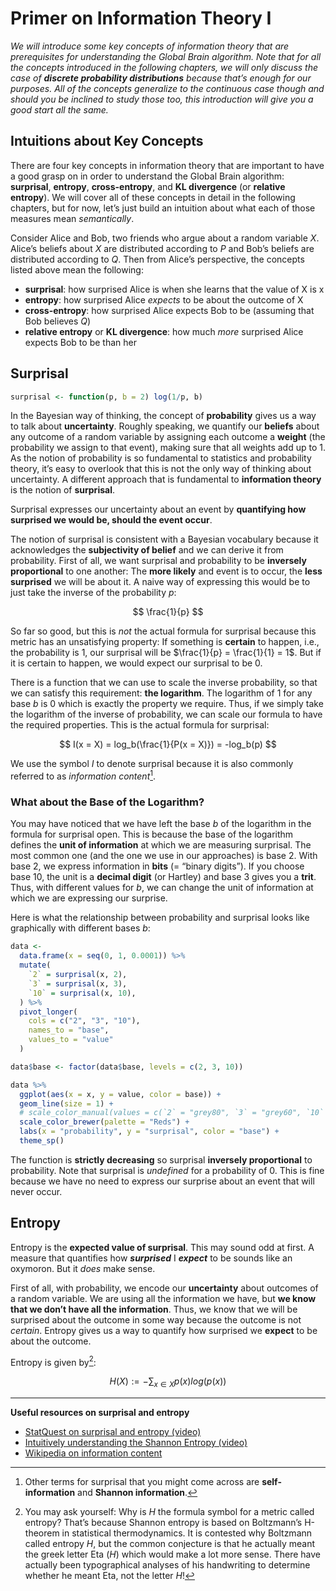 # Primer on Information Theory I {#informtaion-theory-primer}

*We will introduce some key concepts of information theory that are prerequisites for understanding the Global Brain algorithm.
Note that for all the concepts introduced in the following chapters, we will only discuss the case of **discrete probability distributions** because that's enough for our purposes.
All of the concepts generalize to the continuous case though and should you be inclined to study those too, this introduction will give you a good start all the same.*


## Intuitions about Key Concepts

There are four key concepts in information theory that are important to have a good grasp on in order to understand the Global Brain algorithm:
**surprisal**, **entropy**, **cross-entropy**, and **KL divergence** (or **relative entropy**).
We will cover all of these concepts in detail in the following chapters, but for now, let's just build an intuition about what each of those measures mean *semantically*.

Consider Alice and Bob, two friends who argue about a random variable $X$.
Alice's beliefs about $X$ are distributed according to $P$ and Bob's beliefs are
distributed according to $Q$.
Then from Alice's perspective, the concepts listed above mean the following:

<!-- Maybe coin toss example here? -->
<!-- With numbers -->


- **surprisal**: how surprised Alice is when she learns that the value of X is x
- **entropy**: how surprised Alice *expects* to be about the outcome of X
- **cross-entropy**: how surprised Alice expects Bob to be (assuming that Bob believes $Q$)
- **relative entropy** or **KL divergence**: how much *more* surprised Alice expects Bob to be than her


## Surprisal {#surprisal}

```r
surprisal <- function(p, b = 2) log(1/p, b)

```

In the Bayesian way of thinking, the concept of **probability** gives us a way to talk about **uncertainty**.
Roughly speaking, we quantify our **beliefs** about any outcome of a random variable by assigning each outcome a **weight** (the probability we assign to that event), making sure that all weights add up to $1$.
As the notion of probability is so fundamental to statistics and probability theory, it's easy to overlook that this is not the only way of thinking about uncertainty.
A different approach that is fundamental to **information theory** is the notion of **surprisal**.

Surprisal expresses our uncertainty about an event by **quantifying how surprised we would be, should the event occur**.

The notion of surprisal is consistent with a Bayesian vocabulary because it acknowledges the **subjectivity of belief** and we can derive it from probability.
First of all, we want surprisal and probability to be **inversely proportional** to one another:
The **more likely** and event is to occur, the **less surprised** we will be about it.
A naive way of expressing this would be to just take the inverse of the probability $p$:

$$
\frac{1}{p}
$$

So far so good, but this is *not* the actual formula for surprisal because this metric has an unsatisfying property:
If something is **certain** to happen, i.e., the probability is $1$, our surprisal will be $\frac{1}{p} = \frac{1}{1} = 1$.
But if it is certain to happen, we would expect our surprisal to be $0$.

There is a function that we can use to scale the inverse probability, so that we can satisfy this requirement: **the logarithm**.
The logarithm of $1$ for any base $b$ is $0$ which is exactly the property we require.
Thus, if we simply take the logarithm of the inverse of probability, we can scale our formula to have the required properties.
This is the actual formula for surprisal:

$$
I(x = X) = log_b(\frac{1}{P(x = X)}) = -log_b(p)
$$

We use the symbol $I$ to denote surprisal because it is also commonly referred to as *information content*^[Other terms for surprisal that you might come across are **self-information** and **Shannon information**.].

<!-- proportionality -> omit term -->
<!-- -> logarithmically inversely proportional -->

### What about the Base of the Logarithm? {-}

You may have noticed that we have left the base $b$ of the logarithm in the formula for surprisal open.
This is because the base of the logarithm defines the **unit of information** at which we are measuring surprisal.
The most common one (and the one we use in our approaches) is base $2$.
With base $2$, we express information in **bits** (= "binary digits").
If you choose base $10$, the unit is a **decimal digit** (or Hartley) and base $3$ gives you a **trit**.
Thus, with different values for $b$, we can change the unit of information at which we are expressing our surprise.

Here is what the relationship between probability and surprisal looks like graphically with different bases $b$:

```r
data <-
  data.frame(x = seq(0, 1, 0.0001)) %>% 
  mutate(
    `2` = surprisal(x, 2),
    `3` = surprisal(x, 3),
    `10` = surprisal(x, 10),
  ) %>% 
  pivot_longer(
    cols = c("2", "3", "10"),
    names_to = "base",
    values_to = "value"
  )

data$base <- factor(data$base, levels = c(2, 3, 10))

data %>% 
  ggplot(aes(x = x, y = value, color = base)) +
  geom_line(size = 1) +
  # scale_color_manual(values = c(`2` = "grey80", `3` = "grey60", `10` = "grey20")) +
  scale_color_brewer(palette = "Reds") +
  labs(x = "probability", y = "surprisal", color = "base") +
  theme_sp()

```

The function is **strictly decreasing** so surprisal **inversely proportional** to probability.
Note that surprisal is *undefined* for a probability of $0$.
This is fine because we have no need to express our surprise about an event that will never occur.

<!-- The surprisal of combined outcomes (e.g., three coin tosses) can just be calculated by inserting the probability of the outcome of three tosses into the surprisal equation. -->
<!-- But the surprisal of three coin tosses is also just the **sum of each individual surprisal**. -->

<!-- In a coin toss, the entropy is given by the expected value of the surprisal. -->
<!-- As the expected value is just a generalization of a weighted average, this is just the probability of a surprisal happening for a heads toss plus the probability of a surprisal happening for a tails toss. -->




## Entropy {#entropy}

<!-- >>> 0.99 * (-log(0.99)) + 0.01 * (-log(0.01)) -->
<!-- Traceback (most recent call last): -->
<!--   File "<stdin>", line 1, in <module> -->
<!-- NameError: name 'log' is not defined -->
<!-- >>> import math -->
<!-- >>> 0.99 * (-math.log(0.99)) + 0.01 * (-math.log(0.01)) -->
<!-- 0.056001534354847345 -->
<!-- >>> 0.5 * (-math.log(0.99)) + 0.5 * (-math.log(0.01)) -->
<!-- 2.307610260920796 -->
<!-- >>> 0.5 * (-math.log(0.5)) + 0.5 * (-math.log(0.5)) -->
<!-- 0.6931471805599453 -->
<!-- >>> 0.5 * (-math.log(0.5, 2)) + 0.5 * (-math.log(0.5, 2)) -->
<!-- 1.0 -->
<!-- >>> math.log(e) -->
<!-- Traceback (most recent call last): -->
<!--   File "<stdin>", line 1, in <module> -->
<!-- NameError: name 'e' is not defined -->
<!-- >>> math.log(math.e) -->
<!-- 1.0 -->
<!-- >>> 0.5 * (-math.log(0.99)) + 0.5 * (-math.log(0.01)) -->
<!-- 2.307610260920796 -->
<!-- >>> -->


<!-- expected value formula -->
Entropy is the **expected value of surprisal**.
This may sound odd at first.
A measure that quantifies how ***surprised*** I ***expect*** to be sounds like an oxymoron.
But it *does* make sense.

First of all, with probability, we encode our **uncertainty** about outcomes of a random variable.
We are using all the information we have, but **we know that we don't have all the information**.
Thus, we know that we will be surprised about the outcome in some way because the outcome is not *certain*.
Entropy gives us a way to quantify how surprised we **expect** to be about the outcome.

Entropy is given by^[You may ask yourself: Why is $H$ the formula symbol for a metric called entropy? That's because Shannon entropy is based on Boltzmann's H-theorem in statistical thermodynamics. It is contested why Boltzmann called entropy $H$, but the common conjecture is that he actually meant the greek letter Eta ($H$) which would make a lot more sense.
There have actually been typographical analyses of his handwriting to determine whether he meant Eta, not the letter $H$!]:

$$
H(X) := -\sum_{x \in X}{p(x)log(p(x))}
$$


<!-- From youtube video: -->
<!-- https://www.youtube.com/watch?v=0GCGaw0QOhA -->

<!-- How much information, on average, would we need to encode an outcome from the distribution? -->

<!-- Explain entropy as "information required to encode outcomes" -> go into different examples and generalize -->
<!-- show probability distributions alongside them for reference -->


---

**Useful resources on surprisal and entropy**

- [StatQuest on surprisal and entropy (video)](https://www.youtube.com/watch?v=YtebGVx-Fxw)
- [Intuitively understanding the Shannon Entropy (video)](https://www.youtube.com/watch?v=0GCGaw0QOhA)
- [Wikipedia on information content](https://en.wikipedia.org/wiki/Information_content)


<!-- remove fluff and weasel words -->
<!-- "easily" etc -->

